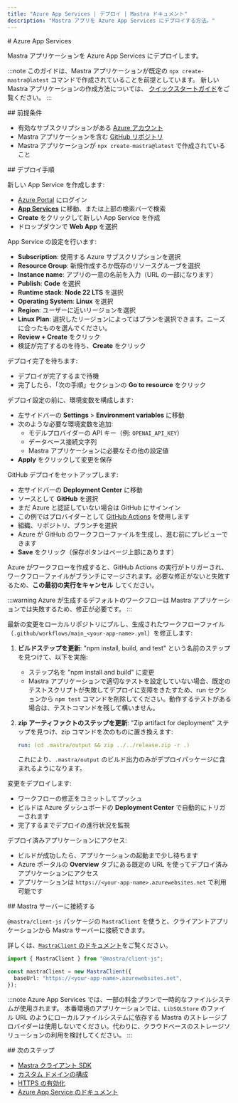 ```yaml
---
title: "Azure App Services | デプロイ | Mastra ドキュメント"
description: "Mastra アプリを Azure App Services にデプロイする方法。"
---
```




<div id="azure-app-services">
  # Azure App Services
</div>

Mastra アプリケーションを Azure App Services にデプロイします。

:::note
このガイドは、Mastra アプリケーションが既定の
`npx create-mastra@latest` コマンドで作成されていることを前提としています。
新しい Mastra アプリケーションの作成方法については、
[クイックスタートガイド](/docs/getting-started/installation)をご覧ください。
:::

<div id="prerequisites">
  ## 前提条件
</div>

- 有効なサブスクリプションがある [Azure アカウント](https://azure.microsoft.com/)
- Mastra アプリケーションを含む [GitHub リポジトリ](https://github.com/)
- Mastra アプリケーションが `npx create-mastra@latest` で作成されていること

<div id="deployment-steps">
  ## デプロイ手順
</div>

<Steps>

<StepItem>

新しい App Service を作成します:

- [Azure Portal](https://portal.azure.com) にログイン
- **[App Services](https://docs.microsoft.com/en-us/azure/app-service/)** に移動、または上部の検索バーで検索
- **Create** をクリックして新しい App Service を作成
- ドロップダウンで **Web App** を選択

</StepItem>

<StepItem>

App Service の設定を行います:

- **Subscription**: 使用する Azure サブスクリプションを選択
- **Resource Group**: 新規作成するか既存のリソースグループを選択
- **Instance name**: アプリの一意の名前を入力（URL の一部になります）
- **Publish**: **Code** を選択
- **Runtime stack**: **Node 22 LTS** を選択
- **Operating System**: **Linux** を選択
- **Region**: ユーザーに近いリージョンを選択
- **Linux Plan**: 選択したリージョンによってはプランを選択できます。ニーズに合ったものを選んでください。
- **Review + Create** をクリック
- 検証が完了するのを待ち、**Create** をクリック

</StepItem>

<StepItem>

デプロイ完了を待ちます:

- デプロイが完了するまで待機
- 完了したら、「次の手順」セクションの **Go to resource** をクリック

</StepItem>

<StepItem>

デプロイ設定の前に、環境変数を構成します:

- 左サイドバーの **Settings** > **Environment variables** に移動
- 次のような必要な環境変数を追加:
  - モデルプロバイダーの API キー（例: `OPENAI_API_KEY`）
  - データベース接続文字列
  - Mastra アプリケーションに必要なその他の設定値
- **Apply** をクリックして変更を保存

</StepItem>

<StepItem>

GitHub デプロイをセットアップします:

- 左サイドバーの **Deployment Center** に移動
- ソースとして **GitHub** を選択
- まだ Azure と認証していない場合は GitHub にサインイン
- この例ではプロバイダーとして [GitHub Actions](https://docs.github.com/en/actions) を使用します
- 組織、リポジトリ、ブランチを選択
- Azure が GitHub のワークフローファイルを生成し、進む前にプレビューできます
- **Save** をクリック（保存ボタンはページ上部にあります）

</StepItem>

<StepItem>

Azure がワークフローを作成すると、GitHub Actions の実行がトリガーされ、ワークフローファイルがブランチにマージされます。必要な修正がないと失敗するため、**この最初の実行をキャンセル** してください。

:::warning
Azure が生成するデフォルトのワークフローは Mastra アプリケーションでは失敗するため、修正が必要です。
:::

最新の変更をローカルリポジトリにプルし、生成されたワークフローファイル（`.github/workflows/main_<your-app-name>.yml`）を修正します:

1. **ビルドステップを更新**: "npm install, build, and test" という名前のステップを見つけて、以下を実施:
   - ステップ名を "npm install and build" に変更
   - Mastra アプリケーションで適切なテストを設定していない場合、既定のテストスクリプトが失敗してデプロイに支障をきたすため、run セクションから `npm test` コマンドを削除してください。動作するテストがある場合は、テストコマンドを残して構いません。

2. **zip アーティファクトのステップを更新**: "Zip artifact for deployment" ステップを見つけ、zip コマンドを次のものに置き換えます:

   ```yaml
   run: (cd .mastra/output && zip ../../release.zip -r .)
   ```

   これにより、`.mastra/output` のビルド出力のみがデプロイパッケージに含まれるようになります。

</StepItem>

<StepItem>

変更をデプロイします:

- ワークフローの修正をコミットしてプッシュ
- ビルドは Azure ダッシュボードの **Deployment Center** で自動的にトリガーされます
- 完了するまでデプロイの進行状況を監視

</StepItem>

<StepItem>

デプロイ済みアプリケーションにアクセス:

- ビルドが成功したら、アプリケーションの起動まで少し待ちます
- Azure ポータルの **Overview** タブにある既定の URL を使ってデプロイ済みアプリケーションにアクセス
- アプリケーションは `https://<your-app-name>.azurewebsites.net` で利用可能です

</StepItem>

</Steps>

<div id="connect-to-your-mastra-server">
  ## Mastra サーバーに接続する
</div>

`@mastra/client-js` パッケージの `MastraClient` を使うと、クライアントアプリケーションから Mastra サーバーに接続できます。

詳しくは、[`MastraClient` のドキュメント](/reference/client-js/mastra-client)をご覧ください。

```typescript copy showLineNumbers
import { MastraClient } from "@mastra/client-js";

const mastraClient = new MastraClient({
  baseUrl: "https://<your-app-name>.azurewebsites.net",
});
```

:::note
Azure App Services では、一部の料金プランで一時的なファイルシステムが使用されます。
本番環境のアプリケーションでは、`LibSQLStore` のファイル URL のようにローカルファイルシステムに依存する Mastra のストレージプロバイダーは使用しないでください。代わりに、クラウドベースのストレージソリューションの利用を検討してください。
:::


<div id="next-steps">
  ## 次のステップ
</div>

- [Mastra クライアント SDK](/reference/client-js/mastra-client)
- [カスタム ドメインの構成](https://docs.microsoft.com/en-us/azure/app-service/app-service-web-tutorial-custom-domain)
- [HTTPS の有効化](https://docs.microsoft.com/en-us/azure/app-service/configure-ssl-bindings)
- [Azure App Service のドキュメント](https://docs.microsoft.com/en-us/azure/app-service/)
